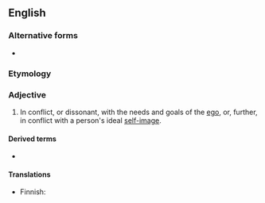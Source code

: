==English==

===Alternative forms===
* {{alt|en|ego-dystonic|ego dystonic}}

===Etymology===
{{compound|en|ego|dystonic}}

===Adjective===
{{en-adj}}

# {{lb|en|psychology|of behaviours, values, or beliefs}} In conflict, or dissonant, with the needs and goals of the [[ego]], or, further, in conflict with a person's ideal [[self-image]].
#: {{syn|en|ego alien}}
#: {{ant|en|egosyntonic}}

====Derived terms====
* {{l|en|egodystonia}}

====Translations====
{{trans-top}}
* Finnish: {{t|fi|egodystoninen}}
{{trans-bottom}}